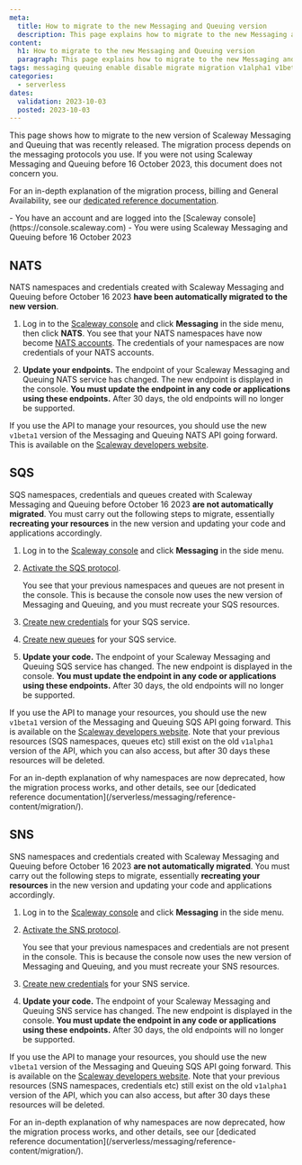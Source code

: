 ```yaml
---
meta:
  title: How to migrate to the new Messaging and Queuing version
  description: This page explains how to migrate to the new Messaging and Queuing version
content:
  h1: How to migrate to the new Messaging and Queuing version
  paragraph: This page explains how to migrate to the new Messaging and Queuing version
tags: messaging queuing enable disable migrate migration v1alpha1 v1beta1 nats sqs sns nats-account account create 
categories:
  - serverless 
dates:
  validation: 2023-10-03
  posted: 2023-10-03
---
```


This page shows how to migrate to the new version of Scaleway Messaging and Queuing that was recently released. The migration process depends on the messaging protocols you use. If you were not using Scaleway Messaging and Queuing before 16 October 2023, this document does not concern you.

For an in-depth explanation of the migration process, billing and General Availability, see our [dedicated reference documentation](/serverless/messaging/reference-content/migration/).

<Macro id="iam-requirements" />

<Message type="requirement">
  - You have an account and are logged into the [Scaleway console](https://console.scaleway.com)
  - You were using Scaleway Messaging and Queuing before 16 October 2023
</Message>

## NATS

NATS namespaces and credentials created with Scaleway Messaging and Queuing before October 16 2023 **have been automatically migrated to the new version**.

1. Log in to the [Scaleway console](https://console.scaleway.com/) and click **Messaging** in the side menu, then click **NATS**. You see that your NATS namespaces have now become [NATS accounts](/serverless/messaging/concepts/#nats-account). The credentials of your namespaces are now credentials of your NATS accounts.

2. **Update your endpoints.** The endpoint of your Scaleway Messaging and Queuing NATS service has changed. The new endpoint is displayed in the console. **You must update the endpoint in any code or applications using these endpoints.** After 30 days, the old endpoints will no longer be supported.

If you use the API to manage your resources, you should use the new `v1beta1` version of the Messaging and Queuing NATS API going forward. This is available on the [Scaleway developers website](https://www.scaleway.com/en/developers/api/).

## SQS

SQS namespaces, credentials and queues created with Scaleway Messaging and Queuing before October 16 2023 **are not automatically migrated**. You must carry out the following steps to migrate, essentially **recreating your resources** in the new version and updating your code and applications accordingly.

1. Log in to the [Scaleway console](https://console.scaleway.com/) and click **Messaging** in the side menu.

2. [Activate the SQS protocol](/serverless/messaging/how-to/get-started/#how-to-activate-sqs-or-sns).

    You see that your previous namespaces and queues are not present in the console. This is because the console now uses the new version of Messaging and Queuing, and you must recreate your SQS resources.

3. [Create new credentials](/serverless/messaging/how-to/create-credentials/) for your SQS service.

4. [Create new queues](/serverless/messaging/how-to/create-manage-queues/#how-to-create-a-queue) for your SQS service.

5. **Update your code.** The endpoint of your Scaleway Messaging and Queuing SQS service has changed. The new endpoint is displayed in the console. **You must update the endpoint in any code or applications using these endpoints.** After 30 days, the old endpoints will no longer be supported. 

If you use the API to manage your resources, you should use the new `v1beta1` version of the Messaging and Queuing SQS API going forward. This is available on the [Scaleway developers website](https://www.scaleway.com/en/developers/api/). Note that your previous resources (SQS namespaces, queues etc) still exist on the old `v1alpha1` version of the API, which you can also access, but after 30 days these resources will be deleted.

<Message type="tip">
For an in-depth explanation of why namespaces are now deprecated, how the migration process works, and other details, see our [dedicated reference documentation](/serverless/messaging/reference-content/migration/).
</Message>


## SNS

SNS namespaces and credentials created with Scaleway Messaging and Queuing before October 16 2023 **are not automatically migrated**. You must carry out the following steps to migrate, essentially **recreating your resources** in the new version and updating your code and applications accordingly.

1. Log in to the [Scaleway console](https://console.scaleway.com/) and click **Messaging** in the side menu.

2. [Activate the SNS protocol](/serverless/messaging/how-to/get-started/#how-to-activate-sqs-or-sns).

    You see that your previous namespaces and credentials are not present in the console. This is because the console now uses the new version of Messaging and Queuing, and you must recreate your SNS resources.

3. [Create new credentials](/serverless/messaging/how-to/create-credentials/) for your SNS service.

4. **Update your code.** The endpoint of your Scaleway Messaging and Queuing SNS service has changed. The new endpoint is displayed in the console. **You must update the endpoint in any code or applications using these endpoints.** After 30 days, the old endpoints will no longer be supported. 

If you use the API to manage your resources, you should use the new `v1beta1` version of the Messaging and Queuing SQS API going forward. This is available on the [Scaleway developers website](https://www.scaleway.com/en/developers/api/). Note that your previous resources (SNS namespaces, credentials etc) still exist on the old `v1alpha1` version of the API, which you can also access, but after 30 days these resources will be deleted.

<Message type="tip">
For an in-depth explanation of why namespaces are now deprecated, how the migration process works, and other details, see our [dedicated reference documentation](/serverless/messaging/reference-content/migration/).
</Message>